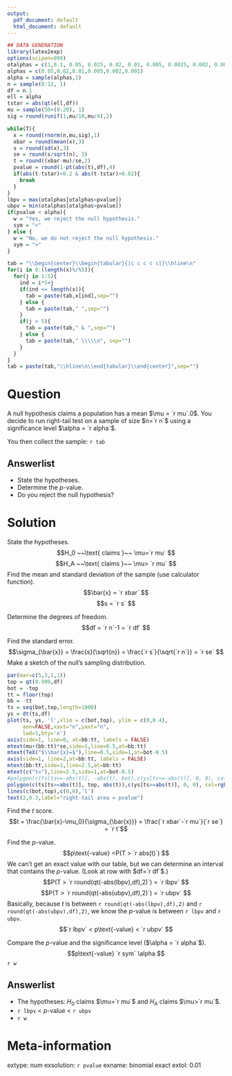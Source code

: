 ```yaml
---
output:
  pdf_document: default
  html_document: default
---
```

```r
## DATA GENERATION
library(latex2exp)
options(scipen=999)
otalphas = c(1,0.1, 0.05, 0.025, 0.02, 0.01, 0.005, 0.0025, 0.002, 0.001,0)
alphas = c(0.05,0.02,0.01,0.005,0.002,0.001)
alpha = sample(alphas,1)
n = sample(8:12, 1)
df = n-1
ell = alpha
tstar = abs(qt(ell,df))
mu = sample(50+(0:20), 1)
sig = round(runif(1,mu/10,mu/4),2)

while(T){
  x = round(rnorm(n,mu,sig),1)
  xbar = round(mean(x),3)
  s = round(sd(x),3)
  se = round(s/sqrt(n), 3)
  t = round((xbar-mu)/se,2)
  pvalue = round(1-pt(abs(t),df),4)
  if(abs(t-tstar)<0.2 & abs(t-tstar)>0.02){
    break
  }
}
lbpv = max(otalphas[otalphas<pvalue])
ubpv = min(otalphas[otalphas>pvalue])
if(pvalue < alpha){
  w = "Yes, we reject the null hypothesis."
  sym = "<"
} else {
  w = "No, we do not reject the null hypothesis."
  sym = ">"
}

tab = "\\begin{center}\\begin{tabular}{|c c c c c|}\\hline\n"
for(i in 0:(length(x)%/%5)){
  for(j in 1:5){
    ind = i*5+j
    if(ind <= length(x)){
      tab = paste(tab,x[ind],sep="")
    } else {
      tab = paste(tab," ",sep="")
    }
    if(j < 5){
      tab = paste(tab," & ",sep="")
    } else {
      tab = paste(tab," \\\\\n", sep="")
    }
  }
}
tab = paste(tab,"\\hline\n\\end{tabular}\\end{center}",sep="")
```

Question
========

A null hypothesis claims a population has a mean $\mu = `r mu`.0$. You decide to run right-tail test on a sample of size $n=`r n`$ using a significance level $\alpha = `r alpha`$. 

You then collect the sample:
`r tab`

Answerlist
--------
* State the hypotheses.
* Determine the $p$-value.
* Do you reject the null hypothesis?


Solution
========

State the hypotheses.
$$H_0 ~~\text{ claims }~~ \mu=`r mu` $$
$$H_A ~~\text{ claims }~~ \mu> `r mu` $$
Find the mean and standard deviation of the sample (use calculator function).
$$\bar{x} = `r xbar` $$
$$s = `r s` $$

Determine the degrees of freedom.
$$df = `r n`-1 = `r df` $$

Find the standard error.
$$\sigma_{\bar{x}} = \frac{s}{\sqrt{n}} = \frac{`r s`}{\sqrt{`r n`}} = `r se` $$
Make a sketch of the null's sampling distribution.
\
```r
par(mar=c(5,3,1,1))
top = qt(0.999,df)
bot = -top
tt = floor(top)
bb = -tt
ts = seq(bot,top,length=1000)
ys = dt(ts,df)
plot(ts, ys, 'l',xlim = c(bot,top), ylim = c(0,0.4),
     ann=FALSE,xaxt="n",yaxt="n",
     lwd=1,bty='n')
axis(side=1, line=0, at=bb:tt, labels = FALSE)
mtext(mu+(bb:tt)*se,side=1,line=0.5,at=bb:tt)
mtext(TeX("$\\bar{x}=$"),line=0.5,side=1,at=bot-0.5)
axis(side=1, line=2,at=bb:tt, labels = FALSE)
mtext(bb:tt,side=1,line=2.5,at=bb:tt)
mtext(c("t="),line=2.5,side=1,at=bot-0.5)
#polygon(c(ts[ts<=-abs(t)], -abs(t), bot),c(ys[ts<=-abs(t)], 0, 0), col=rgb(1,0,0,0.5))
polygon(c(ts[ts>=abs(t)], top, abs(t)),c(ys[ts>=abs(t)], 0, 0), col=rgb(1,0,0,0.5))
lines(c(bot,top),c(0,0),'l')
text(2,0.3,label="right-tail area = pvalue")
```

Find the $t$ score.
$$t = \frac{\bar{x}-\mu_0}{\sigma_{\bar{x}}} = \frac{`r xbar`-`r mu`}{`r se`} = `r t`$$

Find the $p$-value.
$$p\text{-value} =P(T > `r abs(t)`) $$
We can't get an exact value with our table, but we can determine an interval that contains the $p$-value. (Look at row with $df=`r df`$.)
$$P(T > `r round(qt(-abs(lbpv),df),2)`) = `r lbpv` $$
$$P(T > `r round(qt(-abs(ubpv),df),2)`) = `r ubpv` $$
Basically, because $t$ is between `r round(qt(-abs(lbpv),df),2)` and `r round(qt(-abs(ubpv),df),2)`, we know the $p$-value is between `r lbpv` and `r ubpv`.
$$`r lbpv` < p\text{-value} < `r ubpv` $$

Compare the $p$-value and the significance level ($\alpha = `r alpha`$).
$$p\text{-value} `r sym` \alpha $$
`r w`

Answerlist
--------
* The hypotheses: $H_0$ claims $\mu=`r mu`$ and $H_A$ claims $\mu>`r mu`$.
* `r lbpv` <  $p$-value < `r ubpv`
* `r w`



Meta-information
============
extype: num
exsolution: `r pvalue`
exname: binomial exact
extol: 0.01
